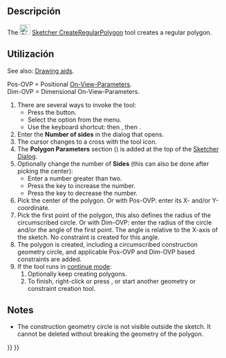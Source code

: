 <languages/>

<div class="mw-translate-fuzzy">
{{Docnav/es
|[[Sketcher_CreateOctagon/es|Octágono]]
|[[Sketcher_CreateSlot/es|Ranura]]
|[[Sketcher_Workbench/es|Croquizador]]
|IconL=Sketcher_CreateOctagon.svg
|IconC=Workbench_Sketcher.svg
|IconR=Sketcher_CreateSlot.svg
}}
</div>

<div class="mw-translate-fuzzy">
{{GuiCommand/es
|Name=Sketcher CreateRegularPolygon
|Name/es=Croquizador CrearPolígonoRegular
|Workbenches=[[Sketcher_Workbench/es|Croquizador]]
|MenuLocation=Dibujar → Dibujar geometrías → Crear un polígono regular
|Shortcut=
|SeeAlso=
}}
</div>

<span id="Description"></span>
==Descripción== 

The [[Image:Sketcher_CreateRegularPolygon.svg|24px]] [[Sketcher_CreateRegularPolygon|Sketcher CreateRegularPolygon]] tool creates a regular polygon.

<span id="Usage"></span>
<div class="mw-translate-fuzzy">
==Utilización==
</div>

See also: [[Sketcher_Workbench#Drawing_aids|Drawing aids]].

Pos-OVP = Positional [[Sketcher_Preferences#General|On-View-Parameters]]. {{Version|1.0}}<br>
Dim-OVP = Dimensional On-View-Parameters. {{Version|1.0}}

# There are several ways to invoke the tool:
#* Press the {{Button|[[Image:Sketcher_CreateRegularPolygon.svg|16px]] [[Sketcher_CreateRegularPolygon|Polygon]]}} button.
#* Select the {{MenuCommand|Sketch → Geometries → [[Image:Sketcher_CreateRegularPolygon.svg|16px]] Polygon}} option from the menu.
#* Use the keyboard shortcut: {{KEY|G}} then {{KEY|P}}, then {{KEY|R}}.
# Enter the '''Number of sides''' in the dialog that opens.
# The cursor changes to a cross with the tool icon.
# The '''Polygon Parameters''' section ({{Version|1.0}}) is added at the top of the [[Sketcher_Dialog|Sketcher Dialog]].
# Optionally change the number of '''Sides''' (this can also be done after picking the center):
#* Enter a number greater than two.
#* Press the {{KEY|U}} key to increase the number.
#* Press the {{KEY|J}} key to decrease the number.
# Pick the center of the polygon. Or with Pos-OVP: enter its X- and/or Y-coordinate.
# Pick the first point of the polygon, this also defines the radius of the circumscribed circle. Or with Dim-OVP: enter the radius of the circle and/or the angle of the first point. The angle is relative to the X-axis of the sketch. No constraint is created for this angle.
# The polygon is created, including a circumscribed construction geometry circle, and applicable Pos-OVP and Dim-OVP based constraints are added.
# If the tool runs in [[Sketcher_Workbench#Continue_modes|continue mode]]:
## Optionally keep creating polygons.
## To finish, right-click or press {{KEY|Esc}}, or start another geometry or constraint creation tool.

==Notes==

* The construction geometry circle is not visible outside the sketch. It cannot be deleted without breaking the geometry of the polygon.


<div class="mw-translate-fuzzy">
{{Docnav/es
|[[Sketcher_CreateOctagon/es|Octágono]]
|[[Sketcher_CreateSlot/es|Ranura]]
|[[Sketcher_Workbench/es|Croquizador]]
|IconL=Sketcher_CreateOctagon.svg
|IconC=Workbench_Sketcher.svg
|IconR=Sketcher_CreateSlot.svg
}}
</div>

{{Sketcher_Tools_navi{{#translation:}}}}
{{Userdocnavi{{#translation:}}}}